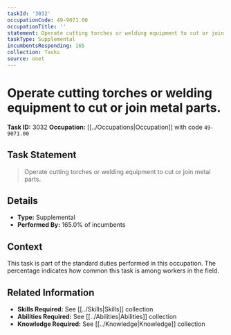 ```yaml
---
taskId: '3032'
occupationCode: 49-9071.00
occupationTitle: ''
statement: Operate cutting torches or welding equipment to cut or join metal parts.
taskType: Supplemental
incumbentsResponding: 165
collection: Tasks
source: onet
---
```

# Operate cutting torches or welding equipment to cut or join metal parts.

**Task ID:** 3032
**Occupation:** [[../Occupations|Occupation]] with code `49-9071.00`

## Task Statement

> Operate cutting torches or welding equipment to cut or join metal parts.

## Details

- **Type:** Supplemental
- **Performed By:** 165.0% of incumbents

## Context

This task is part of the standard duties performed in this occupation. The percentage indicates how common this task is among workers in the field.

## Related Information

- **Skills Required:** See [[../Skills|Skills]] collection
- **Abilities Required:** See [[../Abilities|Abilities]] collection
- **Knowledge Required:** See [[../Knowledge|Knowledge]] collection

